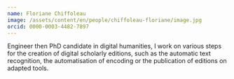 ```yaml
---
name: Floriane Chiffoleau
image: /assets/content/en/people/chiffoleau-floriane/image.jpg
orcid: 0000-0003-4482-7897
---
```

Engineer then PhD candidate in digital humanities, I work on various steps for the creation of digital scholarly editions, such as the automatic text recognition, the automatisation of encoding or the publication of editions on adapted tools.
